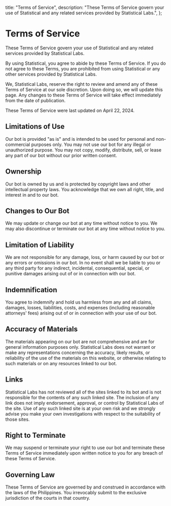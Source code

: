   title: "Terms of Service",
  description:
    "These Terms of Service govern your use of Statistical and any related services provided by Statistical Labs.",
};

# Terms of Service

These Terms of Service govern your use of Statistical and any related services provided by Statistical Labs.

By using Statistical, you agree to abide by these Terms of Service. If you do not agree to these Terms, you are prohibited from using Statistical or any other services provided by Statistical Labs.

We, Statistical Labs, reserve the right to review and amend any of these Terms of Service at our sole discretion. Upon doing so, we will update this page. Any changes to these Terms of Service will take effect immediately from the date of publication.

These Terms of Service were last updated on April 22, 2024.

## Limitations of Use

Our bot is provided "as is" and is intended to be used for personal and non-commercial purposes only. You may not use our bot for any illegal or unauthorized purpose. You may not copy, modify, distribute, sell, or lease any part of our bot without our prior written consent.

## Ownership

Our bot is owned by us and is protected by copyright laws and other intellectual property laws. You acknowledge that we own all right, title, and interest in and to our bot.

## Changes to Our Bot

We may update or change our bot at any time without notice to you. We may also discontinue or terminate our bot at any time without notice to you.

## Limitation of Liability

We are not responsible for any damage, loss, or harm caused by our bot or any errors or omissions in our bot. In no event shall we be liable to you or any third party for any indirect, incidental, consequential, special, or punitive damages arising out of or in connection with our bot.

## Indemnification

You agree to indemnify and hold us harmless from any and all claims, damages, losses, liabilities, costs, and expenses (including reasonable attorneys' fees) arising out of or in connection with your use of our bot.

## Accuracy of Materials

The materials appearing on our bot are not comprehensive and are for general information purposes only. Statistical Labs does not warrant or make any representations concerning the accuracy, likely results, or reliability of the use of the materials on this website, or otherwise relating to such materials or on any resources linked to our bot.

## Links

Statistical Labs has not reviewed all of the sites linked to its bot and is not responsible for the contents of any such linked site. The inclusion of any link does not imply endorsement, approval, or control by Statistical Labs of the site. Use of any such linked site is at your own risk and we strongly advise you make your own investigations with respect to the suitability of those sites.

## Right to Terminate

We may suspend or terminate your right to use our bot and terminate these Terms of Service immediately upon written notice to you for any breach of these Terms of Service.

## Governing Law

These Terms of Service are governed by and construed in accordance with the laws of the Philippines. You irrevocably submit to the exclusive jurisdiction of the courts in that country.
